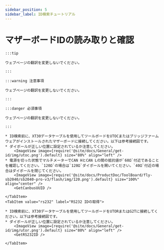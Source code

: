 ```yaml
---
sidebar_position: 5
sidebar_label: ID検索チュートリアル
---
```










# マザーボードIDの読み取りと確認

    :::tip

    ウェブページの翻訳を変更しないでください。

    :::

    :::warning 注意事項

    ウェブページの翻訳を変更しないでください。

    :::

    :::danger 必須事項

    ウェブページの翻訳を変更しないでください。

    :::

<Tabs>
    <TabItem value="can" label="CANBus UUIDの取得">

    * ID検索前に、XT30データケーブルを使用してツールボードをUTOCまたはブリッジファームウェアがインストールされたマザーボードに接続してください。以下は参考接続図です。
    * ダイポールが正しい位置に設定されているか注意してください。
        <ImageView image={require('@site/docs/General/get-id/img/utoc.png').default} size="80%" align="left" />
    * 電源を切った状態でマルチメーターでCAN HとCAN Lの間の抵抗値が`60Ω`付近であることを確認してください。`120Ω`の場合は`120Ω`ダイポールを開いてください。`40Ω`付近の場合はダイポールを閉じてください。
        <ImageView image={require('@site/docs/ProductDoc/ToolBoard/fly-sb2040/sb2040-pro-v3/flash/img/120.png').default} size="100%" align="center" />
        <GetCanbusUUID />

    </TabItem>
    <TabItem value="rs232" label="RS232 IDの取得">

    * ID検索前に、XT30データケーブルを使用してツールボードをUTORまたはG2Tに接続してください。以下は参考接続図です。
    * ダイポールが正しい位置に設定されているか注意してください。
        <ImageView image={require('@site/docs/General/get-id/img/utor.png').default} size="80%" align="left" />              
        <GetRS232ID />

    </TabItem>
</Tabs>